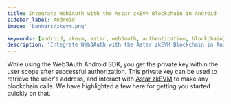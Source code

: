```yaml
---
title: Integrate Web3Auth with the Astar zkEVM Blockchain in Android
sidebar_label: Android
image: 'banners/zkevm.png'

keywords: [android, zkevm, astar, web3auth, authentication, blockchain]
description: 'Integrate Web3Auth with the Astar zkEVM Blockchain in Android | Embedded Wallets'
---
```



<SEO
  title="Integrate Web3Auth with the Astar zkEVM Blockchain in Android"
  description="Integrate Web3Auth with the Astar zkEVM Blockchain in Android | Embedded Wallets"
  image="https://web3auth.io/docs/banners/zkevm.png"
  slug="/embedded-wallets/connect-blockchain/evm/zkevm/android"
/>

While using the Web3Auth Android SDK, you get the private key within the user scope after successful authorization. This private key can be used to retrieve the user's address, and interact with [Astar zkEVM](https://docs.astar.network/docs/build/zkEVM/) to make any blockchain calls. We have highlighted a few here for getting you started quickly on that.

<EVMInteraction />
